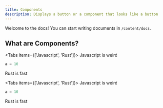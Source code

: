 ```yaml
---
title: Components
description: Displays a button or a component that looks like a button.
---
```


Welcome to the docs! You can start writing documents in `/content/docs`.

## What are Components?

<Tabs items={['Javascript', 'Rust']}>
  <Tab value="Javascript">
  Javascript is weird
```py
a = 10
```
  </Tab>
  <Tab value="Rust">Rust is fast</Tab>
</Tabs>

<Cards>
  <Card title="Learn more about Next.js" href="https://nextjs.org/docs" />
  <Card title="Learn more about Fumadocs" href="https://fumadocs.vercel.app" />
</Cards>



<Tabs items={['Javascript', 'Rust']}>
  <Tab value="Javascript">
  Javascript is weird
```py
a = 10
```
  </Tab>
  <Tab value="Rust">Rust is fast</Tab>
</Tabs>
